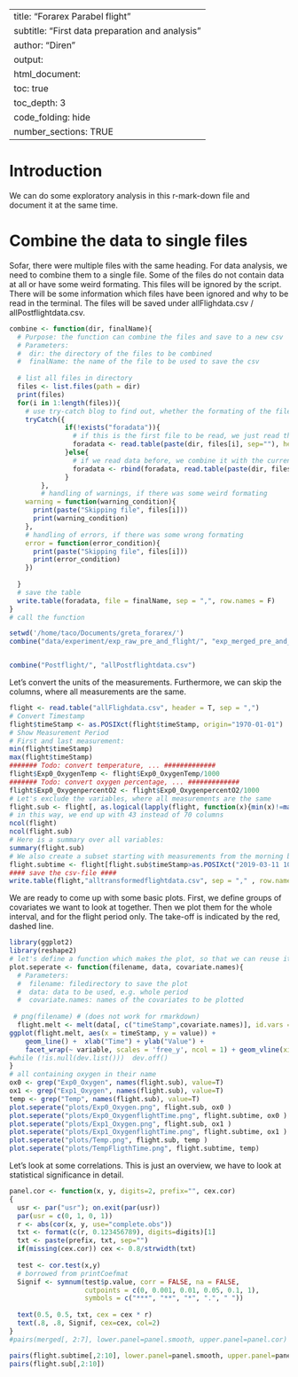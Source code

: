 
---
title: "Forarex Parabel flight"
subtitle: "First data preparation and analysis"
author: "Diren"
output:
  html_document:
  toc: true
toc_depth: 3
code_folding: hide
number_sections: TRUE
---
  
# Introduction
  We can do some exploratory analysis in this r-mark-down file and document it at the same time.
  
# Combine the data to single files
  Sofar, there were multiple files with the same heading. For data analysis, we need to combine them to a single file. Some of the files do not contain data at all or have some weird formating. This files will be ignored by the script. There will be some information which files have been ignored and why to be read in the terminal.
The files will be saved under allFlighdata.csv / allPostflightdata.csv.

```r
combine <- function(dir, finalName){
  # Purpose: the function can combine the files and save to a new csv
  # Parameters:
  #  dir: the directory of the files to be combined
  #  finalName: the name of the file to be used to save the csv
  
  # list all files in directory
  files <- list.files(path = dir)
  print(files)
  for(i in 1:length(files)){
    # use try-catch blog to find out, whether the formating of the file is ok
    tryCatch({
              if(!exists("foradata")){
                # if this is the first file to be read, we just read the file
                foradata <- read.table(paste(dir, files[i], sep=""), header = T, sep = ",")
              }else{
                # if we read data before, we combine it with the current file
                foradata <- rbind(foradata, read.table(paste(dir, files[i], sep=""), header = T, sep = ","))
              }
        },
        # handling of warnings, if there was some weird formating
    warning = function(warning_condition){
      print(paste("Skipping file", files[i]))
      print(warning_condition)
    },
    # handling of errors, if there was some wrong formating
    error = function(error_condition){
      print(paste("Skipping file", files[i]))
      print(error_condition)
    })
    
  }
  # save the table
  write.table(foradata, file = finalName, sep = ",", row.names = F)
}
# call the function

setwd('/home/taco/Documents/greta_forarex/')
combine("data/experiment/exp_raw_pre_and_flight/", "exp_merged_pre_and_flight.csv")


combine("Postflight/", "allPostflightdata.csv")
```
Let's convert the units of the measurements. Furthermore, we can skip the columns, where all measurements are the same.
```r
flight <- read.table("allFlighdata.csv", header = T, sep = ",")
# Convert Timestamp
flight$timeStamp <- as.POSIXct(flight$timeStamp, origin="1970-01-01")
# Show Measurement Period
# First and last measurement:
min(flight$timeStamp)
max(flight$timeStamp)
####### Todo: convert temperature, ... #############
flight$Exp0_OxygenTemp <- flight$Exp0_OxygenTemp/1000
####### Todo: convert oxygen percentage, ... #############
flight$Exp0_OxygenpercentO2 <- flight$Exp0_OxygenpercentO2/1000
# Let's exclude the variables, where all measurements are the same
flight.sub <- flight[, as.logical(lapply(flight, function(x){min(x)!=max(x)}))]
# in this way, we end up with 43 instead of 70 columns
ncol(flight)
ncol(flight.sub)
# Here is a summary over all variables:
summary(flight.sub)
# We also create a subset starting with measurements from the morning before the flight
flight.subtime <- flight[flight.sub$timeStamp>as.POSIXct("2019-03-11 10:15:00"),]
#### save the csv-file ####
write.table(flight,"alltransformedflightdata.csv", sep = "," , row.names = F)
```
We are ready to come up with some basic plots. First, we define groups of covariates we want to look at together. Then we plot them for the whole interval, and for the flight period only.
The take-off is indicated by the red, dashed line.
```r
library(ggplot2)
library(reshape2)
# let's define a function which makes the plot, so that we can reuse it
plot.seperate <- function(filename, data, covariate.names){
  # Parameters:
  #  filename: filedirectory to save the plot
  #  data: data to be used, e.g. whole period
  #  covariate.names: names of the covariates to be plotted
  
 # png(filename) # (does not work for rmarkdown)
  flight.melt <- melt(data[, c("timeStamp",covariate.names)], id.vars = 'timeStamp')
ggplot(flight.melt, aes(x = timeStamp, y = value)) + 
    geom_line() +  xlab("Time") + ylab("Value") +
    facet_wrap(~ variable, scales = 'free_y', ncol = 1) + geom_vline(xintercept=as.POSIXct("2019-03-11 10:20:00"), colour="#BB0000", linetype="dashed")
#while (!is.null(dev.list()))  dev.off()
}
# all containing oxygen in their name
ox0 <- grep("Exp0_Oxygen", names(flight.sub), value=T)
ox1 <- grep("Exp1_Oxygen", names(flight.sub), value=T)
temp <- grep("Temp", names(flight.sub), value=T)
plot.seperate("plots/Exp0_Oxygen.png", flight.sub, ox0 )
plot.seperate("plots/Exp0_OxygenflightTime.png", flight.subtime, ox0 )
plot.seperate("plots/Exp1_Oxygen.png", flight.sub, ox1 )
plot.seperate("plots/Exp1_OxygenflightTime.png", flight.subtime, ox1 )
plot.seperate("plots/Temp.png", flight.sub, temp )
plot.seperate("plots/TempFligthTime.png", flight.subtime, temp)

```
Let's look at some correlations. This is just an overview, we have to look at statistical significance in detail.
```r
panel.cor <- function(x, y, digits=2, prefix="", cex.cor) 
{
  usr <- par("usr"); on.exit(par(usr)) 
  par(usr = c(0, 1, 0, 1)) 
  r <- abs(cor(x, y, use="complete.obs")) 
  txt <- format(c(r, 0.123456789), digits=digits)[1] 
  txt <- paste(prefix, txt, sep="") 
  if(missing(cex.cor)) cex <- 0.8/strwidth(txt) 
  
  test <- cor.test(x,y) 
  # borrowed from printCoefmat
  Signif <- symnum(test$p.value, corr = FALSE, na = FALSE, 
                   cutpoints = c(0, 0.001, 0.01, 0.05, 0.1, 1),
                   symbols = c("***", "**", "*", ".", " ")) 
  
  text(0.5, 0.5, txt, cex = cex * r) 
  text(.8, .8, Signif, cex=cex, col=2) 
}
#pairs(merged[, 2:7], lower.panel=panel.smooth, upper.panel=panel.cor)

pairs(flight.subtime[,2:10], lower.panel=panel.smooth, upper.panel=panel.cor)
pairs(flight.sub[,2:10])
```

